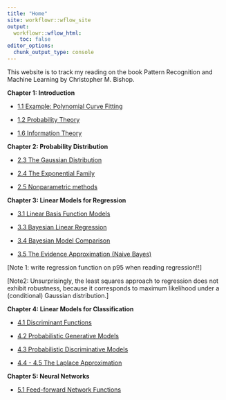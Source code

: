 ```yaml
---
title: "Home"
site: workflowr::wflow_site
output:
  workflowr::wflow_html:
    toc: false
editor_options:
  chunk_output_type: console
---
```


This website is to track my reading on the book Pattern Recognition and Machine Learning by Christopher M. Bishop.

**Chapter 1: Introduction**

+ [1.1 Example: Polynomial Curve Fitting](1_1.html)

+ [1.2 Probability Theory](1_2.html)

+ [1.6 Information Theory](1_6.html)

**Chapter 2: Probability Distribution**

+ [2.3 The Gaussian Distribution](2_3.html)

+ [2.4 The Exponential Family](2_4.html)

+ [2.5 Nonparametric methods](2_5.html)


**Chapter 3: Linear Models for Regression**

+ [3.1 Linear Basis Function Models](3_1.html)

+ [3.3 Bayesian Linear Regression](3_3.html)

+ [3.4 Bayesian Model Comparison](3_4.html)

+ [3.5 The Evidence Approximation (Naive Bayes)](3_5.html)

[Note 1: write regression function on p95 when reading regression!!]

[Note2: Unsurprisingly, the least squares approach to regression does not exhibit robustness, because it corresponds to maximum likelihood under a (conditional) Gaussian distribution.]


**Chapter 4: Linear Models for Classification**

+ [4.1 Discriminant Functions](4_1.html)

+ [4.2 Probabilistic Generative Models](4_2.html)

+ [4.3 Probabilistic Discriminative Models](4_3.html)

+ [4.4 - 4.5 The Laplace Approximation](4_4.html)


**Chapter 5: Neural Networks**

+ [5.1 Feed-forward Network Functions](5_1.html)









